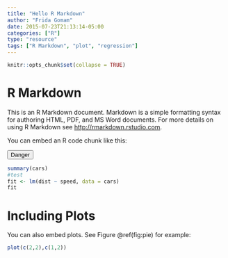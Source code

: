 ```yaml
---
title: "Hello R Markdown"
author: "Frida Gomam"
date: 2015-07-23T21:13:14-05:00
categories: ["R"]
type: "resource"
tags: ["R Markdown", "plot", "regression"]
---
```


```r
knitr::opts_chunk$set(collapse = TRUE)
```

# R Markdown

This is an R Markdown document. Markdown is a simple formatting syntax for authoring HTML, PDF, and MS Word documents. For more details on using R Markdown see <http://rmarkdown.rstudio.com>.

You can embed an R code chunk like this:


<button type="button" class="btn btn-danger">Danger</button>

```r
summary(cars)
#test
fit <- lm(dist ~ speed, data = cars)
fit
```

# Including Plots

You can also embed plots. See Figure \@ref(fig:pie) for example:

```r
plot(c(2,2),c(1,2))
```



